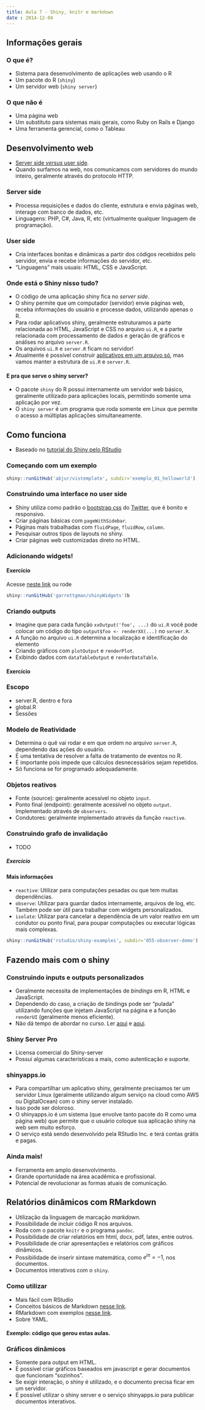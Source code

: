 ```yaml
---
title: Aula 7 - Shiny, knitr e markdown
date : 2014-12-04
---
```


## Informações gerais

### O que é?

- Sistema para desenvolvimento de aplicações web usando o R
- Um pacote do R (`shiny`)
- Um servidor web (`shiny server`)

### O que não é

- Uma página web
- Um substituto para sistemas mais gerais, como Ruby on Rails e Django
- Uma ferramenta gerencial, como o Tableau

## Desenvolvimento web

- [Server side _versus_ user side](http://programmers.stackexchange.com/a/171210 "diferencas").
- Quando surfamos na web, nos comunicamos com servidores do mundo inteiro, geralmente através
do protocolo HTTP.

### Server side
- Processa requisições e dados do cliente, estrutura e envia páginas web, interage com banco de 
dados, etc.
- Linguagens: PHP, C#, Java, R, etc (virtualmente qualquer linguagem de programação).

### User side
- Cria interfaces bonitas e dinâmicas a partir dos códigos recebidos pelo servidor, envia e recebe
informações do servidor, etc.
- "Linguagens" mais usuais: HTML, CSS e JavaScript.

### Onde está o Shiny nisso tudo?

- O código de uma aplicação shiny fica no _server side_.
- O shiny permite que um computador (servidor) envie páginas web, receba informações do usuário e 
processe dados, utilizando apenas o R.
- Para rodar aplicativos shiny, geralmente estruturamos a parte relacionada ao HTML, JavaScript e 
CSS no arquivo `ui.R`, e a parte relacionada com processamento de dados e geração de gráficos e 
análises no arquivo `server.R`. 
- Os arquivos `ui.R` e `server.R` ficam no servidor!
- Atualmente é possível construir 
[aplicativos em um arquivo só](http://shiny.rstudio.com/articles/single-file.html), mas vamos manter 
a estrutura de `ui.R` e `server.R`.

#### E pra que serve o shiny server?

- O pacote `shiny` do R possui internamente um servidor web básico, geralmente utilizado para
aplicações locais, permitindo somente uma aplicação por vez. 
- O `shiny server` é um programa que roda somente em Linux que permite o acesso a múltiplas
aplicações simultaneamente.

## Como funciona

- Baseado no [tutorial do Shiny pelo RStudio](http://shiny.rstudio.com/tutorial "tutorial")

### Começando com um exemplo

```r
shiny::runGitHub('abjur/vistemplate', subdir='exemplo_01_helloworld')
```

### Construindo uma interface no user side

- Shiny utiliza como padrão o [bootstrap css]() do [Twitter](), que é bonito e responsivo.
- Criar páginas básicas com `pageWithSidebar`.
- Páginas mais trabalhadas com `fluidPage`, `fluidRow`, `column`.
- Pesquisar outros tipos de layouts no shiny.
- Criar páginas web customizadas direto no HTML.

### Adicionando widgets!

#### Exercício

Acesse [neste link](http://shiny.rstudio.com/gallery/widget-gallery.html 'widgets') ou rode

```r
shiny::runGitHub('garrettgman/shinyWidgets')b
```

### Criando outputs

- Imagine que para cada função `xxOutput('foo', ...)` do `ui.R` você pode colocar um código do tipo 
`output$foo <- renderXX(...)` no `server.R`.
- A função no arquivo `ui.R` determina a localização e identificação do elemento
- Criando gráficos com `plotOutput` e `renderPlot`.
- Exibindo dados com `dataTableOutput` e `renderDataTable`.

#### Exercício

### Escopo
- server.R, dentro e fora
- global.R
- Sessões

### Modelo de Reatividade

- Determina o quê vai rodar e em que ordem no arquivo `server.R`, dependendo das ações do usuário.
- É uma tentativa de resolver a falta de tratamento de eventos no R.
- É importante pois impede que cálculos desnecessários sejam repetidos.
- Só funciona se for programado adequadamente.

### Objetos reativos

- Fonte (source): geralmente acessível no objeto `input`.
- Ponto final (endpoint): geralmente acessível no objeto `output`. Implementado através de 
`observers`.
- Condutores: geralmente implementado através da função `reactive`.

### Construindo grafo de invalidação

- TODO

##### Exercício

#### Mais informações

- `reactive`: Utilizar para computações pesadas ou que tem muitas dependências.
- `observe`: Utilizar para guardar dados internamente, arquivos de log, etc. Também pode ser útil
para trabalhar com widgets personalizados.
- `isolate`: Utilizar para cancelar a dependência de um valor reativo em um condutor ou ponto 
final, para poupar computações ou executar lógicas mais complexas.

```r
shiny::runGitHub('rstudio/shiny-examples', subdir='055-observer-demo')
```

## Fazendo mais com o shiny

### Construindo inputs e outputs personalizados

- Geralmente necessita de implementações de _bindings_ em R, HTML e JavaScript.
- Dependendo do caso, a criação de bindings pode ser "pulada" utilizando funções que injetam
JavaScript na página e a função `renderUI` (geralmente menos eficiente).
- Não dá tempo de abordar no curso. Ler 
[aqui](http://shiny.rstudio.com/articles/building-inputs.html) e 
[aqui](http://shiny.rstudio.com/articles/building-outputs.html).


### Shiny Server Pro

- Licensa comercial do Shiny-server
- Possui algumas características a mais, como autenticação e suporte.

### shinyapps.io

- Para compartilhar um aplicativo shiny, geralmente precisamos ter um servidor Linux (geralmente
utilizando algum serviço na cloud como AWS ou DigitalOcean) com o shiny server instalado.
- Isso pode ser doloroso.
- O shinyapps.io é um sistema (que envolve tanto pacote do R como uma página web) que permite que o 
usuário coloque sua aplicação shiny na web sem muito esforço.
- O serviço está sendo desenvolvido pela RStudio Inc. e terá contas grátis e pagas.

### Ainda mais!

- Ferramenta em amplo desenvolvimento.
- Grande oportunidade na área acadêmica e profissional.
- Potencial de revolucionar as formas atuais de comunicação.

## Relatórios dinâmicos com RMarkdown

- Utilização da linguagem de marcação _markdown_.
- Possibilidade de incluir código R nos arquivos.
- Roda com o pacote `knitr` e o programa `pandoc`.
- Possibilidade de criar relatórios em html, docx, pdf, latex, entre outros.
- Possibilidade de criar apresentações e relatórios com gráficos dinãmicos.
- Possibilidade de inserir sintaxe matemática, como $e^{i\pi}=-1$, nos documentos.
- Documentos interativos com o `shiny`.

### Como utilizar

- Mais fácil com RStudio
- Conceitos básicos de Markdown [nesse link](http://daringfireball.net/projects/markdown/).
- RMarkdown com exemplos [nesse link](http://rmarkdown.rstudio.com/).
- Sobre YAML.

#### Exemplo: código que gerou estas aulas.

### Gráficos dinâmicos

- Somente para output em HTML.
- É possível criar gráficos baseados em javascript e gerar documentos que funcionam "sozinhos".
- Se exigir interação, o shiny é utilizado, e o documento precisa ficar em um servidor.
- É possível utilizar o shiny server e o serviço shinyapps.io para publicar documentos interativos.



